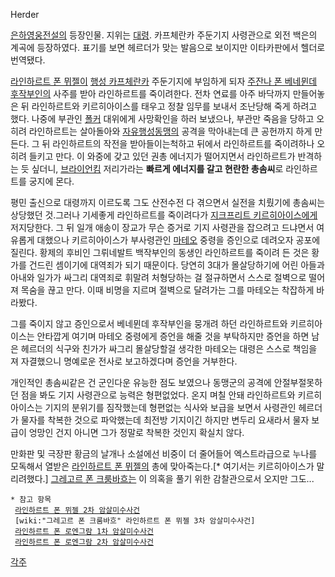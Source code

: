 Herder

[[은하영웅전설]]의 등장인물. 지위는 [[대령]]. 카프체란카 주둔기지 사령관으로 외전 백은의 계곡에 등장하였다. 표기를 보면 헤르더가 맞는 발음으로 보이지만 이타카판에서 헬더로 번역됐다.

[[라인하르트 폰 뮈젤]]이 [[행성 카프체란카]] 주둔기지에 부임하게 되자 [[주잔나 폰 베네뮌데]] [[후작]]부인의 사주를 받아 라인하르트를 죽이려한다. 전차 연료를 아주 바닥까지 만들어놓은 뒤 라인하르트와 키르히아이스를
태우고 정찰 임무를 보내서 조난당해 죽게 하려고 했다. 나중에 부관인 [[폴커]] 대위에게 사망확인을 하러 보냈으나, 부관만 죽음을 당하고 오히려 라인하르트는 살아돌아와 [[자유행성동맹]]의 공격을 막아내는데 큰 공헌까지 하게 만든다. 그 뒤 라인하르트의 작전을 받아들이는척하고 뒤에서 라인하르트를 죽이려하나 오히려 들키고 만다. 이 와중에 갖고 있던 권총 에너지가 떨어지면서 라인하르트가 반격하는 듯 싶더니, [[브라이언킴]] 저리가라는 '''빠르게 에너지를 갈고 현란한 총솜씨'''로 라인하르트를 궁지에 몬다.

평민 출신으로 대령까지 이르도록 그도 산전수전 다 겪으면서 실전을 치뤘기에 총솜씨는 상당했던 것.그러나 기세좋게 라인하르트를 죽이려다가 [[지크프리트 키르히아이스]]에게 저지당한다. 그 뒤 일개 애송이 장교가 무슨 증거로 기지 사령관을 잡으려고 드냐면서 여유롭게 대했으나 키르히아이스가 부사령관인 [[마테오]] 중령을 증인으로 데려오자 공포에 질린다. 황제의 후비인 그뤼네발트 백작부인의 동생인 라인하르트를 죽이려 든 것은 황가를 건드린 셈이기에 대역죄가 되기 때문이다. 당연히 3대가 몰살당하기에 어린 아들과 아내와 일가가 싸그리 대역죄로 휘말려 처형당하는 걸 절규하면서 스스로 절벽으로 떨어져 목숨을 끊고 만다. 이때 비명을 지르며 절벽으로 달려가는 그를 마테오는 착잡하게 바라봤다.

그를 죽이지 않고 증인으로서 베네뮌데 후작부인을 뭉개려 하던 라인하르트와 키르히아이스는 안타깝게 여기며 마테오 중령에게 증언을 해줄 것을 부탁하지만 증언을 하면 남은 헤르더의 식구와 친가가 싸그리 몰살당할걸 생각한 마테오는 대령은 스스로 책임을 져 자결했으니 명예로운 전사로 보고하겠다며 증언을 거부한다.

개인적인 총솜씨같은 건 군인다운 유능한 점도 보였으나 동맹군의 공격에 안절부절못하던 점을 봐도 기지 사령관으로 능력은 형편없었다. 온지 며칠 안돼 라인하르트와 키르히아이스는 기지의 분위기를 짐작했는데 형편없는 식사와 보급을 보면서 사령관인 헤르더가 물자를 착복한 것으로 파악했는데 최전방 기지이긴 하지만 변두리 요새라서 물자 보급이 엉망인 건지 아니면 그가 정말로 착복한 것인지 확실치 않다.

만화판 및 극장판 황금의 날개나 소설에선 비중이 더 줄어들어 엑스트라급으로 누나를 모독해서 열받은 [[라인하르트 폰 뮈젤]]의 총에 맞아죽는다.[* 여기서는 키르히아이스가 말리려했다.] [[그레고르 폰 크룸바흐]]는 이 의혹을 풀기 위한 감찰관으로서 오지만 그도...

 * 참고 항목 
  [[라인하르트 폰 뮈젤 2차 암살미수사건]]
  [wiki:"그레고르 폰 크룸바흐" 라인하르트 폰 뮈젤 3차 암살미수사건] 
  [[라인하르트 폰 로엔그람 1차 암살미수사건]]
  [[라인하르트 폰 로엔그람 2차 암살미수사건]] 

[[각주]]
